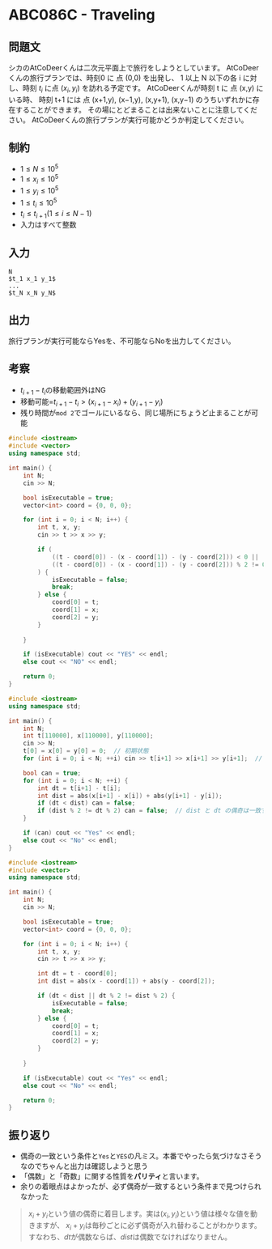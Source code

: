 # ABC086C - Traveling


## 問題文
シカのAtCoDeerくんは二次元平面上で旅行をしようとしています。 
AtCoDeerくんの旅行プランでは、時刻0 に 点 (0,0) を出発し、 1 以上 N 以下の各 i に対し、時刻 $t_i$ に点 $(x_i, y_i)$ を訪れる予定です。
AtCoDeerくんが時刻 t に 点 (x,y) にいる時、 時刻 t+1 には 点 (x+1,y), (x−1,y), (x,y+1), (x,y−1) のうちいずれかに存在することができます。 
その場にとどまることは出来ないことに注意してください。 AtCoDeerくんの旅行プランが実行可能かどうか判定してください。

## 制約
- $1 \le N \le 10^{5}$
- $1 \le x_i \le 10^{5}$
- $1 \le y_i \le 10^{5}$
- $1 \le t_i \le 10^{5}$
- $t_i \le t_{i+1} (1 \le i \le N-1)$
- 入力はすべて整数


## 入力
```
N
$t_1 x_1 y_1$
...
$t_N x_N y_N$
```

## 出力
旅行プランが実行可能ならYesを、不可能ならNoを出力してください。

## 考察
- $t_{i+1} - t_i$の移動範囲外はNG
- 移動可能=$t_{i+1} - t_i > (x_{i+1} - x_i) + (y_{i+1} - y_i)$
- 残り時間が`mod 2`でゴールにいるなら、同じ場所にちょうど止まることが可能

```cpp showLineNumbers filename="自分の提出WA"
#include <iostream>
#include <vector>
using namespace std;

int main() {
    int N;
    cin >> N;

    bool isExecutable = true;
    vector<int> coord = {0, 0, 0};

    for (int i = 0; i < N; i++) {
        int t, x, y;
        cin >> t >> x >> y;

        if (
            ((t - coord[0]) - (x - coord[1]) - (y - coord[2])) < 0 ||
            ((t - coord[0]) - (x - coord[1]) - (y - coord[2])) % 2 != 0
        ) {
            isExecutable = false;
            break;
        } else {
            coord[0] = t;
            coord[1] = x;
            coord[2] = y;
        }
        
    }

    if (isExecutable) cout << "YES" << endl;
    else cout << "NO" << endl;

    return 0;
}
```

```cpp showLineNumbers filename="模範解答"
#include <iostream>
using namespace std;

int main() {
    int N;
    int t[110000], x[110000], y[110000];
    cin >> N;
    t[0] = x[0] = y[0] = 0;  // 初期状態
    for (int i = 0; i < N; ++i) cin >> t[i+1] >> x[i+1] >> y[i+1];  // 1-index にしておく

    bool can = true;
    for (int i = 0; i < N; ++i) {
        int dt = t[i+1] - t[i];
        int dist = abs(x[i+1] - x[i]) + abs(y[i+1] - y[i]);
        if (dt < dist) can = false;
        if (dist % 2 != dt % 2) can = false;  // dist と dt の偶奇は一致する必要あり！
    }

    if (can) cout << "Yes" << endl;
    else cout << "No" << endl;
}
```

```cpp showLineNumbers filename="直し"
#include <iostream>
#include <vector>
using namespace std;

int main() {
    int N;
    cin >> N;

    bool isExecutable = true;
    vector<int> coord = {0, 0, 0};

    for (int i = 0; i < N; i++) {
        int t, x, y;
        cin >> t >> x >> y;

        int dt = t - coord[0];
        int dist = abs(x - coord[1]) + abs(y - coord[2]);

        if (dt < dist || dt % 2 != dist % 2) {
            isExecutable = false;
            break;
        } else {
            coord[0] = t;
            coord[1] = x;
            coord[2] = y;
        }
        
    }

    if (isExecutable) cout << "Yes" << endl;
    else cout << "No" << endl;

    return 0;
}
```

## 振り返り
- 偶奇の一致という条件と`Yes`と`YES`の凡ミス。本番でやったら気づけなさそうなのでちゃんと出力は確認しようと思う
- 「偶数」と「奇数」に関する性質を**パリティ**と言います。
- 余りの着眼点はよかったが、必ず偶奇が一致するという条件まで見つけられなかった

>  $x_i + y_i$という値の偶奇に着目します。実は$(x_i, y_i)$という値は様々な値を動きますが、
$x_i + y_i$は毎秒ごとに必ず偶奇が入れ替わることがわかります。すなわち、$dt$が偶数ならば、$dist$は偶数でなければなりません。